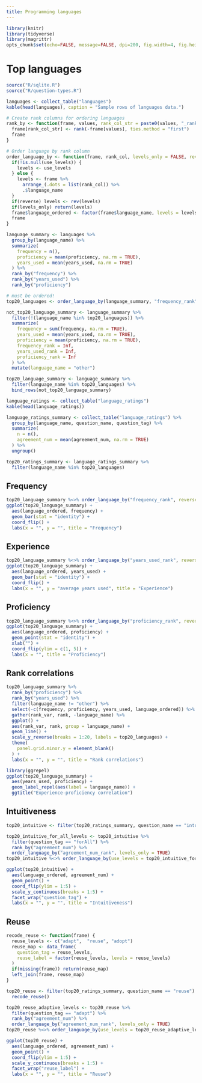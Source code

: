 ```yaml
---
title: Programming languages
---
```

```r
library(knitr)
library(tidyverse)
library(magrittr)
opts_chunk$set(echo=FALSE, message=FALSE, dpi=200, fig.width=4, fig.height=4)
```

# Top languages

```r
source("R/sqlite.R")
source("R/question-types.R")

languages <- collect_table("languages")
kable(head(languages), caption = "Sample rows of languages data.")

# Create rank columns for ordering languages
rank_by <- function(frame, values, rank_col_str = paste0(values, "_rank")) {
  frame[rank_col_str] <- rank(-frame[values], ties.method = "first")
  frame
}

# Order language by rank column
order_language_by <- function(frame, rank_col, levels_only = FALSE, reverse = FALSE, use_levels = NULL) {
  if(!is.null(use_levels)) {
    levels <- use_levels
  } else {
    levels <- frame %>%
      arrange_(.dots = list(rank_col)) %>%
      .$language_name
  }
  if(reverse) levels <- rev(levels)
  if(levels_only) return(levels)
  frame$language_ordered <- factor(frame$language_name, levels = levels)
  frame
}

language_summary <- languages %>%
  group_by(language_name) %>%
  summarize(
    frequency = n(),
    proficiency = mean(proficiency, na.rm = TRUE),
    years_used = mean(years_used, na.rm = TRUE)
  ) %>%
  rank_by("frequency") %>%
  rank_by("years_used") %>%
  rank_by("proficiency")

# must be ordered!
top20_languages <- order_language_by(language_summary, "frequency_rank", levels_only = TRUE)[1:20]

not_top20_language_summary <- language_summary %>%
  filter(!(language_name %in% top20_languages)) %>%
  summarize(
    frequency = sum(frequency, na.rm = TRUE),
    years_used = mean(years_used, na.rm = TRUE),
    proficiency = mean(proficiency, na.rm = TRUE),
    frequency_rank = Inf,
    years_used_rank = Inf,
    proficiency_rank = Inf
  ) %>%
  mutate(language_name = "other")

top20_language_summary <- language_summary %>%
  filter(language_name %in% top20_languages) %>%
  bind_rows(not_top20_language_summary)

language_ratings <- collect_table("language_ratings")
kable(head(language_ratings))

language_ratings_summary <- collect_table("language_ratings") %>%
  group_by(language_name, question_name, question_tag) %>%
  summarize(
    n = n(),
    agreement_num = mean(agreement_num, na.rm = TRUE)
  ) %>%
  ungroup()

top20_ratings_summary <- language_ratings_summary %>%
  filter(language_name %in% top20_languages)
```

## Frequency

```r
top20_language_summary %<>% order_language_by("frequency_rank", reverse = TRUE)
ggplot(top20_language_summary) +
  aes(language_ordered, frequency) +
  geom_bar(stat = "identity") +
  coord_flip() +
  labs(x = "", y = "", title = "Frequency")
```

## Experience

```r
top20_language_summary %<>% order_language_by("years_used_rank", reverse = TRUE)
ggplot(top20_language_summary) +
  aes(language_ordered, years_used) +
  geom_bar(stat = "identity") +
  coord_flip() +
  labs(x = "", y = "average years used", title = "Experience")
```

## Proficiency

```r
top20_language_summary %<>% order_language_by("proficiency_rank", reverse = TRUE)
ggplot(top20_language_summary) +
  aes(language_ordered, proficiency) +
  geom_point(stat = "identity") +
  xlab("") +
  coord_flip(ylim = c(1, 5)) +
  labs(x = "", title = "Proficiency")
```

## Rank correlations

```r
top20_language_summary %>%
  rank_by("proficiency") %>%
  rank_by("years_used") %>%
  filter(language_name != "other") %>%
  select(-c(frequency, proficiency, years_used, language_ordered)) %>%
  gather(rank_var, rank, -language_name) %>%
  ggplot() +
  aes(rank_var, rank, group = language_name) +
  geom_line() +
  scale_y_reverse(breaks = 1:20, labels = top20_languages) +
  theme(
    panel.grid.minor.y = element_blank()
  ) +
  labs(x = "", y = "", title = "Rank correlations")
```

```r
library(ggrepel)
ggplot(top20_language_summary) +
  aes(years_used, proficiency) +
  geom_label_repel(aes(label = language_name)) +
  ggtitle("Experience-proficiency correlation")
```

## Intuitiveness

```r
top20_intuitive <- filter(top20_ratings_summary, question_name == "intuitiveness")

top20_intuitive_for_all_levels <- top20_intuitive %>%
  filter(question_tag == "forAll") %>%
  rank_by("agreement_num") %>%
  order_language_by("agreement_num_rank", levels_only = TRUE)
top20_intuitive %<>% order_language_by(use_levels = top20_intuitive_for_all_levels, reverse = TRUE)

ggplot(top20_intuitive) +
  aes(language_ordered, agreement_num) +
  geom_point() +
  coord_flip(ylim = 1:5) +
  scale_y_continuous(breaks = 1:5) +
  facet_wrap("question_tag") +
  labs(x = "", y = "", title = "Intuitiveness") 
```

## Reuse

```r
recode_reuse <- function(frame) {
  reuse_levels <- c("adapt",  "reuse", "adopt")
  reuse_map <- data_frame(
    question_tag = reuse_levels,
    reuse_label = factor(reuse_levels, levels = reuse_levels)
  )
  if(missing(frame)) return(reuse_map)
  left_join(frame, reuse_map)
}

top20_reuse <- filter(top20_ratings_summary, question_name == "reuse") %>%
  recode_reuse()

top20_reuse_adaptive_levels <- top20_reuse %>%
  filter(question_tag == "adapt") %>%
  rank_by("agreement_num") %>%
  order_language_by("agreement_num_rank", levels_only = TRUE)
top20_reuse %<>% order_language_by(use_levels = top20_reuse_adaptive_levels, reverse = TRUE)

ggplot(top20_reuse) +
  aes(language_ordered, agreement_num) +
  geom_point() +
  coord_flip(ylim = 1:5) +
  scale_y_continuous(breaks = 1:5) +
  facet_wrap("reuse_label") +
  labs(x = "", y = "", title = "Reuse")
```
